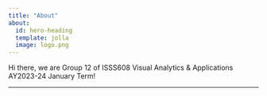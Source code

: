 ```yaml
---
title: "About"
about:
  id: hero-heading
  template: jolla
  image: logo.png
---
```


:::{#hero-heading}

Hi there, we are Group 12 of ISSS608 Visual Analytics & Applications AY2023-24 January Term!

:::
---
